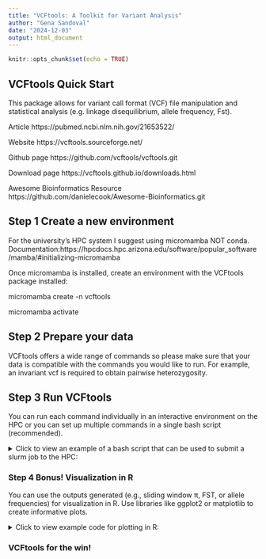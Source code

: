 ```yaml
---
title: "VCFtools: A Toolkit for Variant Analysis"
author: "Gena Sandoval"
date: "2024-12-03"
output: html_document
---
```


```r
knitr::opts_chunk$set(echo = TRUE)
```

## VCFtools Quick Start
This package allows for variant call format (VCF) file manipulation and statistical analysis (e.g. linkage disequilibrium, allele frequency, Fst).

Article https://pubmed.ncbi.nlm.nih.gov/21653522/

Website https://vcftools.sourceforge.net/

Github page https://github.com/vcftools/vcftools.git

Download page https://vcftools.github.io/downloads.html

Awesome Bioinformatics Resource https://github.com/danielecook/Awesome-Bioinformatics.git


## Step 1 Create a new environment
For the university's HPC system I suggest using micromamba NOT conda.
Documentation:https://hpcdocs.hpc.arizona.edu/software/popular_software/mamba/#initializing-micromamba

Once micromamba is installed, create an environment with the VCFtools package installed:

micromamba create -n <your_env_name> vcftools

micromamba activate <your_env_name>

## Step 2 Prepare your data
VCFtools offers a wide range of commands so please make sure that your data is compatible with the commands you would like to run.
For example, an invariant vcf is required to obtain pairwise heterozygosity.

## Step 3 Run VCFtools
You can run each command individually in an interactive environment on the HPC or you can set up multiple commands in a single bash script (recommended).

<details>
<summary>Click to view an example of a bash script that can be used to submit a slurm job to the HPC:</summary>

###

#!/bin/bash

### Set account and partition

#SBATCH --qos=your_qos
#SBATCH --job-name=VCFtools_summary statistics

#SBATCH --output=%x-%j.out

#SBATCH --account=your_account

#SBATCH --mail-type=ALL

#SBATCH --mail-user=your_email@arizona.edu

#SBATCH --partition=standard

### Allocate time and memory

#SBATCH --ntasks=24

#SBATCH --nodes=1

#SBATCH --ntasks-per-node=24

#SBATCH --mem=64gb

#SBATCH --time=2:00:00

### Load micromamba environment

module load micromamba

micromamba activate your_env_name

module load vcftools 

### Set pathways

cd your_directory

output=your_pathway

vcf=your_pathway

### Select and run VCFtools commands

#Calculate π (nucleotide diversity) in sliding windows of 10,000 sites

vcftools --vcf $vcf --window-pi 10000 --out $output/sliding

###

#Calculate nucleotide diversity (π) for each site in the VCF file

vcftools --vcf $vcf --site-pi --out $output/per_site

###

#Calculate allele frequencies

vcftools --vcf $vcf --freq --out $output/allele_frequencies

###

#Filter allele frequencies by minimum mean depth (DP >= 2)

vcftools --vcf $vcf --min-meanDP 2 --freq --out $output/filtered_allele_frequencies

###

#Filter allele frequencies by per-sample depth filter: (DP >= 2)

vcftools --vcf $vcf --minDP 2 --freq --out $output/filtered_allele_frequencies

###

#Calculate Tajima’s D in windows accross the genome

vcftools --vcf $vcf --TajimaD 10000 --out $output/all_samples

###

#Calculate genome-wide nucleotide diversity (π)

awk 'NR > 1 {split($5, alleles, ":"); freq1 = alleles[2]; maf = (freq1 < 0.5 ? freq1 : 1 - freq1); pi = 2 * maf * (1 - maf); sum += pi; count++} 
     END {if (count > 0) print "Genome-wide π: ", sum/count; else print "No data"}' $output/allele_frequencies.frq > $output/filtered_genome-wide_pi_output.txt
     
###

#Calculate observed heterozygosity (F)

vcftools --vcf $vcf --het --out $output/observed_heterozygosity

###

###FST

vcftools --vcf $vcf --weir-fst-pop populations.txt --out fst_output

###

exit

<summary>Congrats! Now you know a great tool that can be used to obtain basic summary statistics from your variant files. Each command follows a simple structure, doing the heavy lifting and parsing for you. Plus the documentation is great at explaining what each command does. Hope this helps!</summary>
</details>

### Step 4 Bonus! Visualization in R 
You can use the outputs generated (e.g., sliding window π, FST, or allele frequencies) for visualization in R. Use libraries like ggplot2 or matplotlib to create informative plots.

<details>
<summary>Click to view example code for plotting in R:</summary>
#Install packages

install.packages("ggplot2")

library(ggplot2)

#Ex. Plotting sliding window pairwise heterozygosity (π)

pi_data <- read.table("sliding.pi", header = TRUE)
ggplot(pi_data, aes(x = Window_Start, y = Pi)) +
  geom_line() +
  theme_minimal() +
  labs(title = "Nucleotide Diversity (π)", x = "Genome Position", y = "Diversity (π)")
</details>
  
### VCFtools for the win!

###





